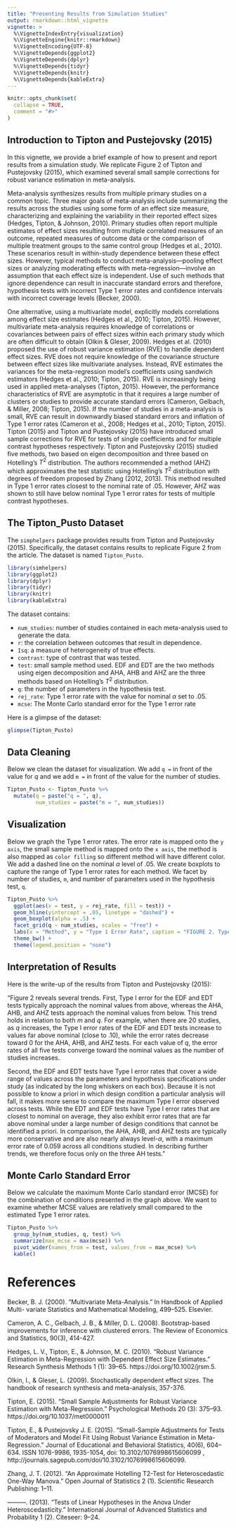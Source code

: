 ```yaml
---
title: "Presenting Results from Simulation Studies"
output: rmarkdown::html_vignette
vignette: >
  %\VignetteIndexEntry{visualization}
  %\VignetteEngine{knitr::rmarkdown}
  %\VignetteEncoding{UTF-8}
  %\VignetteDepends{ggplot2}
  %\VignetteDepends{dplyr}
  %\VignetteDepends{tidyr}
  %\VignetteDepends{knitr}
  %\VignetteDepends{kableExtra}
---
```


```r
knitr::opts_chunk$set(
  collapse = TRUE,
  comment = "#>"
)
```

## Introduction to Tipton and Pustejovsky (2015)

In this vignette, we provide a brief example of how to present and report results from a simulation study. We replicate Figure 2 of Tipton and Pustejovsky (2015), which examined several small sample corrections for robust variance estimation in meta-analysis. 

Meta-analysis synthesizes results from multiple primary studies on a common topic. Three major goals of meta-analysis include summarizing the results across the studies using some form of an effect size measure, characterizing and explaining the variability in their reported effect sizes (Hedges, Tipton, & Johnson, 2010). Primary studies often report multiple estimates of effect sizes resulting from multiple correlated measures of an outcome, repeated measures of outcome data or the comparison of multiple treatment groups to the same control group (Hedges et al., 2010). These scenarios result in within-study dependence between these effect sizes. However, typical methods to conduct meta-analysis—pooling effect sizes or analyzing moderating effects with meta-regression—involve an assumption that each effect size is independent. Use of such methods that ignore dependence can result in inaccurate standard errors and therefore, hypothesis tests with incorrect Type 1 error rates and confidence intervals with incorrect coverage levels (Becker, 2000). 

One alternative, using a multivariate model, explicitly models correlations among effect size estimates (Hedges et al., 2010; Tipton, 2015). However, multivariate meta-analysis requires knowledge of correlations or covariances between pairs of effect sizes within each primary study which are often difficult to obtain (Olkin & Gleser, 2009). Hedges et al. (2010) proposed the use of robust variance estimation (RVE) to handle dependent effect sizes. RVE does not require knowledge of the covariance structure between effect sizes like multivariate analyses. Instead, RVE estimates the variances for the meta-regression model’s coefficients using sandwich estimators (Hedges et al., 2010; Tipton, 2015). RVE is increasingly being used in applied meta-analyses (Tipton, 2015). However, the performance characteristics of RVE are asymptotic in that it requires a large number of clusters or studies to provide accurate standard errors (Cameron, Gelbach, & Miller, 2008; Tipton, 2015). If the number of studies in a meta-analysis is small, RVE can result in downwardly biased standard errors and inflation of Type 1 error rates (Cameron et al., 2008; Hedges et al., 2010; Tipton, 2015). Tipton (2015) and Tipton and Pustejovsky (2015) have introduced small sample corrections for RVE for tests of single coefficients and for multiple contrast hypotheses respectively. Tipton and Pustejovsky (2015) studied five methods, two based on eigen decomposition and three based on Hotelling’s $T^2$ distribution. The authors recommended a method (AHZ) which approximates the test statistic using Hotelling’s $T^2$  distribution with degrees of freedom proposed by Zhang (2012, 2013). This method resulted in Type 1 error rates closest to the nominal rate of .05. However, AHZ was shown to still have below nominal Type 1 error rates for tests of multiple contrast hypotheses.

## The Tipton_Pusto Dataset

The `simphelpers` package provides results from Tipton and Pustejovsky (2015). Specifically, the dataset contains results to replicate Figure 2 from the article. The dataset is named `Tipton_Pusto`. 


```r
library(simhelpers)
library(ggplot2)
library(dplyr)
library(tidyr)
library(knitr)
library(kableExtra)
```


The dataset contains:

  - `num_studies`: number of studies contained in each meta-analysis used to generate the data.
  - `r`: the correlation between outcomes that result in dependence.
  - `Isq`: a measure of heterogeneity of true effects. 
  - `contrast`: type of contrast that was tested.
  - `test`: small sample method used. EDF and EDT are the two methods using eigen decomposition and AHA, AHB and AHZ are the three methods based on Hotelling’s $T^2$ distribution.
  - `q`: the number of parameters in the hypothesis test.
  - `rej_rate`: Type 1 error rate with the value for nominal $\alpha$ set to .05.
  - `mcse`: The Monte Carlo standard error for the Type 1 error rate
  
Here is a glimpse of the dataset: 

```r
glimpse(Tipton_Pusto)
```

## Data Cleaning

Below we clean the dataset for visualization. We add `q = ` in front of the value for $q$ and we add `m = ` in front of the value for the number of studies. 

```r
Tipton_Pusto <- Tipton_Pusto %>%
  mutate(q = paste("q = ", q),
         num_studies = paste("m = ", num_studies))
```


## Visualization 

Below we graph the Type 1 error rates. The error rate is mapped onto the `y axis`, the small sample method is mapped onto the `x axis`, the method is also mapped as `color filling` so different method will have different color. We add a dashed line on the nominal $\alpha$ level of .05. We create boxplots to capture the range of Type 1 error rates for each method. We facet by number of studies, `m`, and number of parameters used in the hypothesis test, `q`.

```r
Tipton_Pusto %>%
  ggplot(aes(x = test, y = rej_rate, fill = test)) + 
  geom_hline(yintercept = .05, linetype = "dashed") + 
  geom_boxplot(alpha = .5) + 
  facet_grid(q ~ num_studies, scales = "free") + 
  labs(x = "Method", y = "Type 1 Error Rate", caption = "FIGURE 2. Type I error for alpha of .05 of five alternative tests. Solid lines indicate the nominal alpha level") + 
  theme_bw() +
  theme(legend.position = "none")
```

## Interpretation of Results

Here is the write-up of the results from Tipton and Pustejovsky (2015):

"Figure 2 reveals several trends. First, Type I error for the EDF and EDT tests typically approach the nominal values from above, whereas the AHA, AHB, and AHZ tests approach the nominal values from below. This trend holds in relation to both $m$ and $q$. For example, when there are 20 studies, as $q$ increases, the Type I error rates of the EDF and EDT tests increase to values far above nominal (close to .10), while the error rates decrease toward 0 for the AHA, AHB, and AHZ tests. For each value of $q$, the error rates of all five tests converge toward the nominal values as the number of studies increases.

Second, the EDF and EDT tests have Type I error rates that cover a wide range of values across the parameters and hypothesis specifications under study (as indicated by the long whiskers on each box). Because it is not possible to know a priori in which design condition a particular analysis will fall, it makes more sense to compare the maximum Type I error observed across tests. While the EDT and EDF tests have Type I error rates that are closest to nominal on average, they also exhibit error rates that are far above nominal under a large number of design conditions that cannot be identified a priori. In comparison, the AHA, AHB, and AHZ tests are typically more conservative and are also nearly always level-$\alpha$, with a maximum error rate of 0.059 across all conditions studied. In describing further trends, we therefore focus only on the three AH tests."


## Monte Carlo Standard Error

Below we calculate the maximum Monte Carlo standard error (MCSE) for the combination of conditions presented in the graph above. We want to examine whether MCSE values are relatively small compared to the estimated Type 1 error rates. 

```r
Tipton_Pusto %>%
  group_by(num_studies, q, test) %>%
  summarize(max_mcse = max(mcse)) %>%
  pivot_wider(names_from = test, values_from = max_mcse) %>%
  kable()
```


# References

Becker, B. J. (2000). “Multivariate Meta-Analysis.” In Handbook of Applied Multi-
variate Statistics and Mathematical Modeling, 499–525. Elsevier.

Cameron, A. C., Gelbach, J. B., & Miller, D. L. (2008). Bootstrap-based improvements for inference with clustered errors. The Review of Economics and Statistics, 90(3), 414-427.

Hedges, L. V., Tipton, E., & Johnson, M. C. (2010). “Robust Variance Estimation in Meta-Regression with Dependent Effect Size Estimates.” Research Synthesis Methods 1 (1): 39–65. https://doi.org/10.1002/jrsm.5.

Olkin, I., & Gleser, L. (2009). Stochastically dependent effect sizes. The handbook of research synthesis and meta-analysis, 357-376.

Tipton, E. (2015). “Small Sample Adjustments for Robust Variance Estimation with Meta-Regression.” Psychological Methods 20 (3): 375–93. https://doi.org/10.1037/met0000011

Tipton, E., & Pustejovsky J. E. (2015). “Small-Sample Adjustments for Tests of Moderators and Model Fit Using Robust Variance Estimation in Meta-Regression.” Journal of Educational and Behavioral Statistics, 40(6), 604--634. ISSN 1076-9986, 1935-1054, doi: 10.3102/1076998615606099 , http://journals.sagepub.com/doi/10.3102/1076998615606099.

Zhang, J. T. (2012). “An Approximate Hotelling T2-Test for Heteroscedastic One-Way Manova.” Open Journal of Statistics 2 (1). Scientific Research Publishing: 1–11.

———. (2013). “Tests of Linear Hypotheses in the Anova Under Heteroscedasticity.” International Journal of Advanced Statistics and Probability 1 (2). Citeseer: 9–24.


